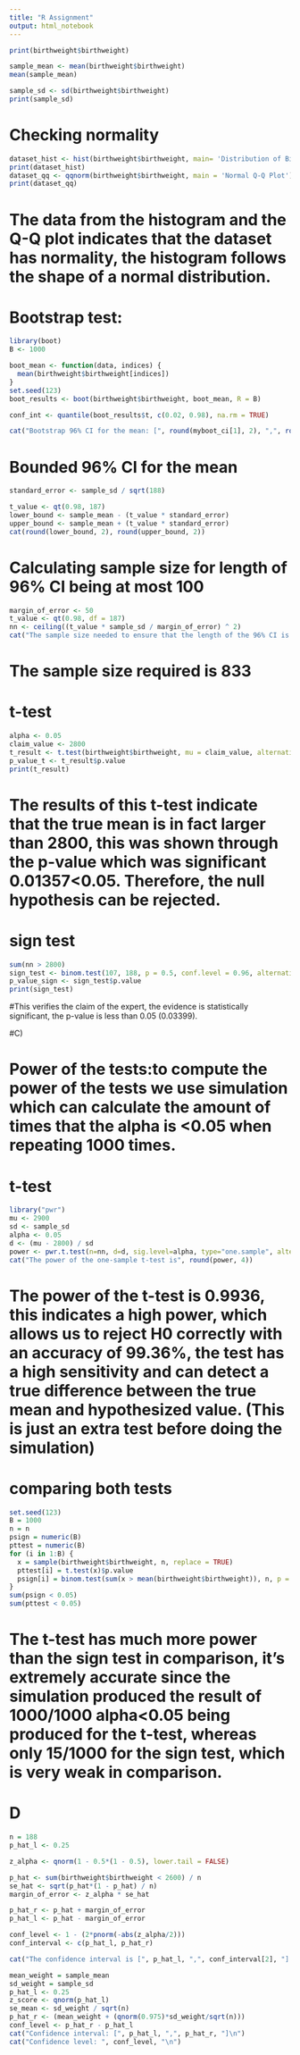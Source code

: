 ---
title: "R Assignment"
output: html_notebook
---
```{r}
print(birthweight$birthweight)
```
```{r}
sample_mean <- mean(birthweight$birthweight)
mean(sample_mean)
```

```{r}
sample_sd <- sd(birthweight$birthweight)
print(sample_sd)

```
# Checking normality 
```{r}
dataset_hist <- hist(birthweight$birthweight, main= 'Distribution of Birthweight')
print(dataset_hist)
dataset_qq <- qqnorm(birthweight$birthweight, main = 'Normal Q-Q Plot')
print(dataset_qq)
```
# The data from the histogram and the Q-Q plot indicates that the dataset has normality, the histogram follows the shape of a normal distribution. 

# Bootstrap test:
```{r}
library(boot)
B <- 1000 

boot_mean <- function(data, indices) {
  mean(birthweight$birthweight[indices])
}
set.seed(123) 
boot_results <- boot(birthweight$birthweight, boot_mean, R = B)

conf_int <- quantile(boot_results$t, c(0.02, 0.98), na.rm = TRUE)

cat("Bootstrap 96% CI for the mean: [", round(myboot_ci[1], 2), ",", round(myboot_ci[2], 2), "]")
```

# Bounded 96% CI for the mean 
```{r}
standard_error <- sample_sd / sqrt(188)
```
```{r}
t_value <- qt(0.98, 187)
lower_bound <- sample_mean - (t_value * standard_error)
upper_bound <- sample_mean + (t_value * standard_error)
cat(round(lower_bound, 2), round(upper_bound, 2))
```
# Calculating sample size for length of 96% CI being at most 100
```{r}
margin_of_error <- 50
t_value <- qt(0.98, df = 187)
nn <- ceiling((t_value * sample_sd / margin_of_error) ^ 2)
cat("The sample size needed to ensure that the length of the 96% CI is at most 100 is ", nn)
```

# The sample size required is 833 

# t-test
```{r}
alpha <- 0.05
claim_value <- 2800
t_result <- t.test(birthweight$birthweight, mu = claim_value, alternative = "greater", conf.level = 0.95)
p_value_t <- t_result$p.value
print(t_result)
```
# The results of this t-test indicate that the true mean is in fact larger than 2800, this was shown through the p-value which was significant 0.01357<0.05. Therefore, the null hypothesis can be rejected. 

# sign test 
```{r}
sum(nn > 2800)
sign_test <- binom.test(107, 188, p = 0.5, conf.level = 0.96, alternative = "greater")
p_value_sign <- sign_test$p.value
print(sign_test)
```
#This verifies the claim of the expert, the evidence is statistically significant, the p-value is less than 0.05 (0.03399).

#C)

# Power of the tests:to compute the power of the tests we use simulation which can calculate the amount of times that the alpha is <0.05 when repeating 1000 times. 
# t-test
```{r}
library("pwr")
mu <- 2900
sd <- sample_sd
alpha <- 0.05
d <- (mu - 2800) / sd
power <- pwr.t.test(n=nn, d=d, sig.level=alpha, type="one.sample", alternative="greater")$power
cat("The power of the one-sample t-test is", round(power, 4))
```
# The power of the t-test is 0.9936, this indicates a high power, which allows us to reject H0 correctly with an accuracy of 99.36%, the test has a high sensitivity and can detect a true difference between the true mean and hypothesized value. (This is just an extra test before doing the simulation)

# comparing both tests                                   
```{r}
set.seed(123)
B = 1000
n = n
psign = numeric(B)
pttest = numeric(B)
for (i in 1:B) {
  x = sample(birthweight$birthweight, n, replace = TRUE)
  pttest[i] = t.test(x)$p.value
  psign[i] = binom.test(sum(x > mean(birthweight$birthweight)), n, p = 0.5, alternative = "greater")$p.value
} 
sum(psign < 0.05)
sum(pttest < 0.05)

```
# The t-test has much more power than the sign test in comparison, it's extremely accurate since the simulation produced the result of 1000/1000 alpha<0.05 being produced for the t-test, whereas only 15/1000 for the sign test, which is very weak in comparison. 

# D

```{r}
n = 188
p_hat_l <- 0.25

z_alpha <- qnorm(1 - 0.5*(1 - 0.5), lower.tail = FALSE)

p_hat <- sum(birthweight$birthweight < 2600) / n
se_hat <- sqrt(p_hat*(1 - p_hat) / n)
margin_of_error <- z_alpha * se_hat

p_hat_r <- p_hat + margin_of_error
p_hat_l <- p_hat - margin_of_error

conf_level <- 1 - (2*pnorm(-abs(z_alpha/2)))
conf_interval <- c(p_hat_l, p_hat_r)

cat("The confidence interval is [", p_hat_l, ",", conf_interval[2], "] with a confidence level of", conf_level)

```
```{r}
mean_weight = sample_mean
sd_weight = sample_sd
p_hat_l <- 0.25
z_score <- qnorm(p_hat_l)
se_mean <- sd_weight / sqrt(n)
p_hat_r <- (mean_weight + (qnorm(0.975)*sd_weight/sqrt(n)))
conf_level <- p_hat_r - p_hat_l
cat("Confidence interval: [", p_hat_l, ",", p_hat_r, "]\n")
cat("Confidence level: ", conf_level, "\n")
```


